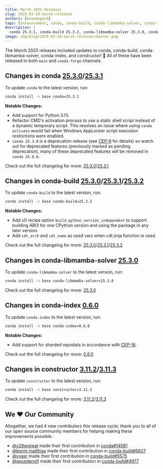 ```yaml
---
title: March 2025 Releases
slug: 2025-03-20-march-releases
authors: [kenodegard]
tags: [announcement, conda, conda-build, conda-libmamba-solver, conda-index, constructor]
description: |
  conda 25.3.1, conda-build 25.3.2, conda-libmamba-solver 25.3.0, conda-index 0.6.0, and constructor 3.11.3 have been released! 🎉
image: img/blog/2025-03-20-march-releases/banner.png
---
```


The March 2025 releases included updates to conda, conda-build, conda-libmamba-solver, conda-index, and constructor! 🎉 All of these have been released to both `main` and `conda-forge` channels.

<!-- truncate -->

## Changes in conda [25.3.0](https://github.com/conda/conda/releases/tag/25.3.0)/[25.3.1](https://github.com/conda/conda/releases/tag/25.3.1)

To update `conda` to the latest version, run:

```bash
conda install -n base conda=25.3.1
```

**Notable Changes:**
- Add support for Python 3.13.
- Refactor CMD's activation process to use a static shell script instead of a dynamic temporary script. This resolves an issue where using `conda activate` would fail when Windows AppLocker script execution restrictions were enabled.
- `conda 25.3.0` is a deprecation release (see [CEP-9](https://github.com/conda/ceps/blob/main/cep-0009.md) for details) so watch out for deprecated features (previously marked as pending deprecation), many of these deprecated features will be removed in `conda 25.9.0`.

Check out the full changelog for more: [25.3.0](https://github.com/conda/conda/releases/tag/25.3.0)/[25.3.1](https://github.com/conda/conda/releases/tag/25.3.1)

## Changes in conda-build [25.3.0](https://github.com/conda/conda-build/releases/tag/25.3.0)/[25.3.1](https://github.com/conda/conda-build/releases/tag/25.3.1)/[25.3.2](https://github.com/conda/conda-build/releases/tag/25.3.2)

To update `conda-build` to the latest version, run:

```bash
conda install -n base conda-build=25.3.2
```

**Notable Changes:**
- Add v0 recipe option `build.python_version_independent` to support building ABI3 for one CPython version and using the package in any later version.
- Add `cdt_arch` and `cdt_name` as used vars when cdt jinja function is used.

Check out the full changelog for more: [25.3.0](https://github.com/conda/conda-build/releases/tag/25.3.0)/[25.3.1](https://github.com/conda/conda-build/releases/tag/25.3.1)/[25.3.2](https://github.com/conda/conda-build/releases/tag/25.3.2)

## Changes in conda-libmamba-solver [25.3.0](https://github.com/conda/conda-libmamba-solver/releases/tag/25.3.0)

To update `conda-libmamba-solver` to the latest version, run:

```bash
conda install -n base conda-libmamba-solver=25.3.0
```

Check out the full changelog for more: [25.3.0](https://github.com/conda/conda-libmamba-solver/releases/tag/25.3.0)

## Changes in conda-index [0.6.0](https://github.com/conda/conda-index/releases/tag/0.6.0)

To update `conda-index` to the latest version, run:

```bash
conda install -n base conda-index=0.6.0
```

**Notable Changes:**
- Add support for sharded repodata in accordance with [CEP-16](https://github.com/conda/ceps/blob/main/cep-0016.md).

Check out the full changelog for more: [0.6.0](https://github.com/conda/conda-index/releases/tag/0.6.0)

## Changes in constructor [3.11.2](https://github.com/conda/constructor/releases/tag/3.11.2)/[3.11.3](https://github.com/conda/constructor/releases/tag/3.11.3)

To update `constructor` to the latest version, run:

```bash
conda install -n base constructor=3.11.3
```

Check out the full changelog for more: [3.11.2](https://github.com/conda/constructor/releases/tag/3.11.2)/[3.11.3](https://github.com/conda/constructor/releases/tag/3.11.3)

## We ❤️ Our Community

Altogether, we had 4 new contributors this release cycle; thank you to all of our open source community members for helping making these improvements possible.

- [@v2thegreat](https://github.com/v2thegreat) made their first contribution in [conda#14581](https://github.com/conda/conda/pull/14581)
- [@bernt-matthias](https://github.com/bernt-matthias) made their first contribution in [conda-build#5627](https://github.com/conda/conda-build/pull/5627)
- [@vyasr](https://github.com/vyasr) made their first contribution in [conda-build#5575](https://github.com/conda/conda-build/pull/5575)
- [@woutdenolf](https://github.com/woutdenolf) made their first contribution in [conda-build#4977](https://github.com/conda/conda-build/pull/4977)
